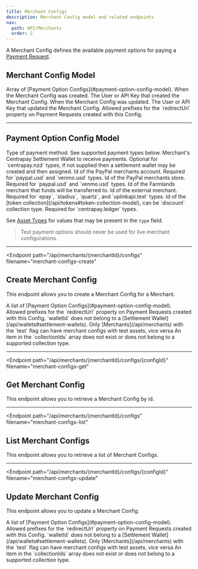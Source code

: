 ```yaml
---
title: Merchant Configs
description: Merchant Config model and related endpoints
nav:
  path: API/Merchants
  order: 2
---
```


A Merchant Config defines the available payment options for paying a [Payment Request](/api/payment-requests).

## Merchant Config Model


<Properties>
  <Property name="paymentOptions" type="array">
    Array of [Payment Option Configs](#payment-option-config-model).
  </Property>

  <Property name="createdAt" type="timestamp">
    When the Merchant Config was created.
  </Property>

  <Property name="createdBy" type="crn">
    The User or API Key that created the Merchant Config.
  </Property>

  <Property name="updatedAt" type="timestamp">
    When the Merchant Config was updated.
  </Property>

  <Property name="updatedBy" type="crn">
    The User or API Key that updated the Merchant Config.
  </Property>

  <Property name="allowedRedirectUrls" type="array" experimental>
    Allowed prefixes for the `redirectUrl` property on Payment Requests created with this Config.
  </Property>
</Properties>

---

## Payment Option Config Model

<Properties>
  <Property name="type" type="string" required>
    Type of payment method. See supported payment types below.
  </Property>

  <Property name="walletId" type="string">
    Merchant's Centrapay Settlement Wallet to receive payments. Optional for `centrapay.nzd` types, if not supplied then a settlement wallet may be created and then assigned.
  </Property>

  <Property name="paypalMerchantAccountId" type="string">
    Id of the PayPal merchants account. Required for `paypal.usd` and `venmo.usd` types.
  </Property>

  <Property name="paypalStoreId" type="string">
    Id of the PayPal merchants store. Required for `paypal.usd` and `venmo.usd`  types.
  </Property>

  <Property name="farmlandsMerchantNumber" type="string">
    Id of the Farmlands merchant that funds will be transferred to.
  </Property>

  <Property name="externalMerchantId" type="string">
    Id of the external merchant. Required for `epay`, `stadius`, `quartz`, and `uplinkapi.test` types.
  </Property>

  <Property name="collectionIds" type="string">
    Id of the [token collection](/api/tokens#token-collection-model), can be `discount` collection type. Required for `centrapay.ledger` types.
  </Property>
</Properties>

See [Asset Types](/api/asset-types) for values that may be present in the `type` field.

> Test payment options should never be used for live merchant configurations.

---

<Endpoint
  path="/api/merchants/{merchantId}/configs"
  filename="merchant-configs-create"
>
  ## Create Merchant Config

  This endpoint allows you to create a Merchant Config for a Merchant.

  <Properties>
    <Property name="paymentOptions" type="array" required>
      A list of [Payment Option Configs](#payment-option-config-model).
    </Property>
    <Property name="allowedRedirectUrls" type="array" experimental>
      Allowed prefixes for the `redirectUrl` property on Payment Requests created with this Config.
    </Property>
  </Properties>

  <Properties heading="Errors">
    <Error code="403" message="INVALID_WALLET_TYPE">
      `walletId` does not belong to a [Settlement Wallet](/api/wallets#settlement-wallets).
    </Error>
    <Error code="403" message="LIVENESS_MISMATCH">
      Only [Merchants](/api/merchants) with the `test` flag can have merchant configs with test assets, vice versa
    </Error>
    <Error code="403" message="COLLECTIONS_INVALID">
      An item in the `collectionIds` array does not exist or does not belong to a supported collection type.
    </Error>
  </Properties>
</Endpoint>

---

<Endpoint
  path="/api/merchants/{merchantId}/configs/{configId}"
  filename="merchant-configs-get"
>
  ## Get Merchant Config

  This endpoint allows you to retrieve a Merchant Config by id.
</Endpoint>

---

<Endpoint
  path="/api/merchants/{merchantId}/configs"
  filename="merchant-configs-list"
>
  ## List Merchant Configs

  This endpoint allows you to retrieve a list of Merchant Configs.
</Endpoint>

---

<Endpoint
  path="/api/merchants/{merchantId}/configs/{configId}"
  filename="merchant-configs-update"
>
  ## Update Merchant Config

  This endpoint allows you to update a Merchant Config.

  <Properties>
    <Property name="paymentOptions" type="array" required>
      A list of [Payment Option Configs](#payment-option-config-model).
    </Property>
    <Property name="allowedRedirectUrls" type="array" experimental>
      Allowed prefixes for the `redirectUrl` property on Payment Requests created with this Config.
    </Property>
  </Properties>

  <Properties heading="Errors">
    <Error code="403" message="INVALID_WALLET_TYPE">
      `walletId` does not belong to a [Settlement Wallet](/api/wallets#settlement-wallets).
    </Error>
    <Error code="403" message="LIVENESS_MISMATCH">
      Only [Merchants](/api/merchants) with the `test` flag can have merchant configs with test assets, vice versa
    </Error>
    <Error code="403" message="COLLECTIONS_INVALID">
      An item in the `collectionIds` array does not exist or does not belong to a supported collection type.
    </Error>
  </Properties>
</Endpoint>
